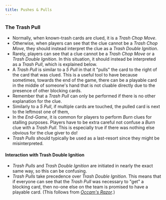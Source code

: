 ```yaml
---
title: Pushes & Pulls
---
```


### The Trash Pull

- Normally, when known-trash cards are clued, it is a _Trash Chop Move_.
- Otherwise, when players can see that the clue cannot be a _Trash Chop Move_, they should instead interpret the clue as a _Trash Double Ignition_.
- Rarely, players can see that a clue cannot be a _Trash Chop Move_ or a _Trash Double Ignition_. In this situation, it should instead be interpreted as a _Trash Pull_, which is explained below.
- A _Trash Pull_ is similar to a _5 Pull_ in that it "pulls" the card to the right of the card that was clued. This is a useful tool to have because sometimes, towards the end of the game, there can be a playable card in the middle of someone's hand that is not cluable directly due to the presence of other blocking cards.
- Remember that a _Trash Pull_ can only be performed if there is no other explanation for the clue.
- Similarly to a _5 Pull_, if multiple cards are touched, the pulled card is next to the leftmost one of them,
- In the _End-Game_, it is common for players to perform _Burn_ clues for stalling purposes. Players have to be extra careful not confuse a _Burn_ clue with a _Trash Pull_. This is especially true if there was nothing else obvious for the clue giver to do!
- _Trash Pulls_ should typically be used as a last-resort since they might be misinterpreted.

#### Interaction with Trash Double Ignition

- _Trash Pulls_ and _Trash Double Ignition_ are initiated in nearly the exact same way, so this can be confusing.
- _Trash Pulls_ take precedence over _Trash Double Ignition_. This means that if everyone can see that the _Trash Pull_ was necessary to "get" a blocking card, then no-one else on the team is promised to have a playable card. (This follows from _[Occam's Razor](../level-11.mdx#clue-interpretation--occams-razor)_.)
